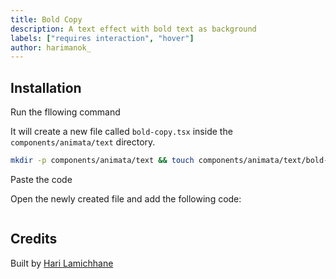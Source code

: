 ```yaml
---
title: Bold Copy
description: A text effect with bold text as background
labels: ["requires interaction", "hover"]
author: harimanok_
---
```


<ComponentPreview name="text-bold-copy--docs" />

## Installation

<Steps>
<Step>Run the fllowing command</Step>

It will create a new file called `bold-copy.tsx` inside the `components/animata/text` directory.

```bash
mkdir -p components/animata/text && touch components/animata/text/bold-copy.tsx
```

<Step>Paste the code</Step>

Open the newly created file and add the following code:

```jsx file=<rootDir>/animata/text/bold-copy.tsx

```

</Steps>

## Credits

Built by [Hari Lamichhane](https://github.com/hari)
